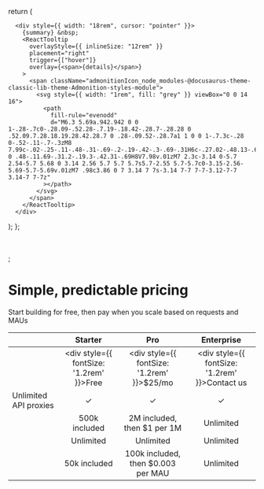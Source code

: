 
  return (

      <div style={{ width: "18rem", cursor: "pointer" }}>
        {summary} &nbsp;
        <ReactTooltip
          overlayStyle={{ inlineSize: "12rem" }}
          placement="right"
          trigger={["hover"]}
          overlay={<span>{details}</span>}
        >
          <span className="admonitionIcon_node_modules-@docusaurus-theme-classic-lib-theme-Admonition-styles-module">
            <svg style={{ width: "1rem", fill: "grey" }} viewBox="0 0 14 16">
              <path
                fill-rule="evenodd"
                d="M6.3 5.69a.942.942 0 0 1-.28-.7c0-.28.09-.52.28-.7.19-.18.42-.28.7-.28.28 0 .52.09.7.28.18.19.28.42.28.7 0 .28-.09.52-.28.7a1 1 0 0 1-.7.3c-.28 0-.52-.11-.7-.3zM8 7.99c-.02-.25-.11-.48-.31-.69-.2-.19-.42-.3-.69-.31H6c-.27.02-.48.13-.69.31-.2.2-.3.44-.31.69h1v3c.02.27.11.5.31.69.2.2.42.31.69.31h1c.27 0 .48-.11.69-.31.2-.19.3-.42.31-.69H8V7.98v.01zM7 2.3c-3.14 0-5.7 2.54-5.7 5.68 0 3.14 2.56 5.7 5.7 5.7s5.7-2.55 5.7-5.7c0-3.15-2.56-5.69-5.7-5.69v.01zM7 .98c3.86 0 7 3.14 7 7s-3.14 7-7 7-7-3.12-7-7 3.14-7 7-7z"
              ></path>
            </svg>
          </span>
        </ReactTooltip>
      </div>

);
};

<br></br>;

<h1 style={{ textAlign: "center" }}>Simple, predictable pricing</h1>
<p style={{ textAlign: "center", marginBottom: "4rem", fontSize: "1.3rem" }}>
  Start building for free, then pay when you scale based on requests and MAUs
</p>

<div style={{ marginBottom: '4rem'}}>

|                                                                                                                                                                            |                    Starter                     |                       Pro                        |                      Enterprise                      |
| :------------------------------------------------------------------------------------------------------------------------------------------------------------------------- | :--------------------------------------------: | :----------------------------------------------: | :--------------------------------------------------: |
|                                                                                                                                                                            | <div style={{ fontSize: '1.2rem' }}>Free</div> | <div style={{ fontSize: '1.2rem' }}>$25/mo</div> | <div style={{ fontSize: '1.2rem' }}>Contact us</div> |
| Unlimited API proxies                                                                                                                                                      |                    &check;                     |                     &check;                      |                       &check;                        |
| <Tooltip summary='API proxy requests' details='The sum of requests with a valid JWT, irrespective of status code, made to the API proxy throughout your billing period.'/> |                 500k included                  |           2M included, then $1 per 1M            |                      Unlimited                       |
| <Tooltip summary='Total Users' details='The maximum number of users making requests to an API proxy.'/>                                                                    |                   Unlimited                    |                    Unlimited                     |                      Unlimited                       |
| <Tooltip summary='MAUs' details='The sum of distinct users making requests to an API proxy throughout the billing period. Resets every billing cycle.'/>                   |                  50k included                  |        100k included, then $0.003 per MAU        |                      Unlimited                       |

</div>
